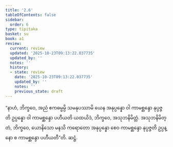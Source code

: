 ```yaml
---
title: '2.6'
tableOfContents: false
sidebar:
  order: 6
type: tipitaka
basket: su
book: a1
review:
  current: review
  updated: '2025-10-23T09:13:22.037735'
  updated_by: ''
  notes: ''
  history:
  - state: review
    date: '2025-10-23T09:13:22.037735'
    updated_by: ''
    notes: ''
    previous_state: draft
---
```



<ReviewStatus review={frontmatter.review} showDetails={true} />

<HypothesisAnnotation frontmatter={frontmatter} />

<DynamicBreadcrumb />

<Division number="16" book="a1" e="ch" v="15" p="3">

<Paragraph number="34" book="a1">
“နာဟံ, ဘိက္ခဝေ, အညံ ဧကဓမ္မမ္ပိ သမနုပဿာမိ ယေန အနုပ္ပန္နော ဝါ ကာမစ္ဆန္ဒော နုပ္ပဇ္ဇတိ ဥပ္ပန္နော ဝါ ကာမစ္ဆန္ဒော ပဟီယတိ ယထယိဒံ, ဘိက္ခဝေ, အသုဘနိမိတ္တံ. အသုဘနိမိတ္တံ, ဘိက္ခဝေ, ယောနိသော မနသိ ကရောတော အနုပ္ပန္နော စေဝ ကာမစ္ဆန္ဒော နုပ္ပဇ္ဇတိ ဥပ္ပန္နော စ ကာမစ္ဆန္ဒော ပဟီယတီ”တိ.

</Paragraph>
</Division>

<Paragraph number="35" type="center" book="a1">
ဆဋ္ဌံ.
</Paragraph>